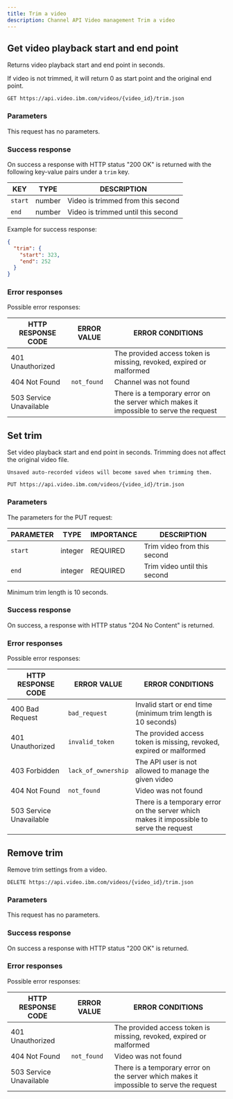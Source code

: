 ```yaml
---
title: Trim a video
description: Channel API Video management Trim a video
---
```


## Get video playback start and end point

Returns video playback start and end point in seconds.

If video is not trimmed, it will return 0 as start point and the original end point.

```
GET https://api.video.ibm.com/videos/{video_id}/trim.json
```

### Parameters

This request has no parameters.

### Success response

On success a response with HTTP status "200 OK" is returned with the following key-value pairs under a `trim` key.

| KEY     | TYPE   | DESCRIPTION                        |
| ------- | ------ | ---------------------------------- |
| `start` | number | Video is trimmed from this second  |
| `end`   | number | Video is trimmed until this second |

Example for success response:

```json
{
  "trim": {
    "start": 323,
    "end": 252
  }
}
```

### Error responses

Possible error responses:

| HTTP RESPONSE CODE      | ERROR VALUE | ERROR CONDITIONS                                                                        |
| ----------------------- | ----------- | --------------------------------------------------------------------------------------- |
| 401 Unauthorized        |             | The provided access token is missing, revoked, expired or malformed                     |
| 404 Not Found           | `not_found` | Channel was not found                                                                   |
| 503 Service Unavailable |             | There is a temporary error on the server which makes it impossible to serve the request |

## Set trim

Set video playback start and end point in seconds. Trimming does not affect the original video file.

`Unsaved auto-recorded videos will become saved when trimming them.`

```
PUT https://api.video.ibm.com/videos/{video_id}/trim.json
```

### Parameters

The parameters for the PUT request:

| PARAMETER | TYPE    | IMPORTANCE | DESCRIPTION                  |
| --------- | ------- | ---------- | ---------------------------- |
| `start`   | integer | REQUIRED   | Trim video from this second  |
| `end`     | integer | REQUIRED   | Trim video until this second |

Minimum trim length is 10 seconds.

### Success response

On success, a response with HTTP status "204 No Content" is returned.

### Error responses

Possible error responses:

| HTTP RESPONSE CODE      | ERROR VALUE         | ERROR CONDITIONS                                                                        |
| ----------------------- | ------------------- | --------------------------------------------------------------------------------------- |
| 400 Bad Request         | `bad_request`       | Invalid start or end time (minimum trim length is 10 seconds)                           |
| 401 Unauthorized        | `invalid_token`     | The provided access token is missing, revoked, expired or malformed                     |
| 403 Forbidden           | `lack_of_ownership` | The API user is not allowed to manage the given video                                   |
| 404 Not Found           | `not_found`         | Video was not found                                                                     |
| 503 Service Unavailable |                     | There is a temporary error on the server which makes it impossible to serve the request |

## Remove trim

Remove trim settings from a video.

```
DELETE https://api.video.ibm.com/videos/{video_id}/trim.json
```

### Parameters

This request has no parameters.

### Success response

On success a response with HTTP status "200 OK" is returned.

### Error responses

Possible error responses:

| HTTP RESPONSE CODE      | ERROR VALUE | ERROR CONDITIONS                                                                        |
| ----------------------- | ----------- | --------------------------------------------------------------------------------------- |
| 401 Unauthorized        |             | The provided access token is missing, revoked, expired or malformed                     |
| 404 Not Found           | `not_found` | Video was not found                                                                     |
| 503 Service Unavailable |             | There is a temporary error on the server which makes it impossible to serve the request |

